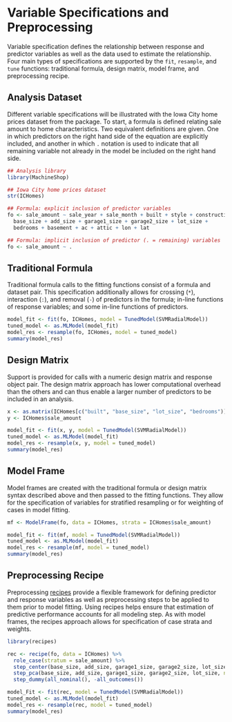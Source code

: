 # Variable Specifications and Preprocessing

Variable specification defines the relationship between response and predictor variables as well as the data used to estimate the relationship.  Four main types of specifications are supported by the `fit`, `resample`, and `tune` functions: traditional formula, design matrix, model frame, and preprocessing recipe.


## Analysis Dataset

Different variable specifications will be illustrated with the Iowa City home prices dataset from the package.  To start, a formula is defined relating sale amount to home characteristics.  Two equivalent definitions are given.  One in which predictors on the right hand side of the equation are explicitly included, and another in which `.` notation is used to indicate that all remaining variable not already in the model be included on the right hand side.

```r
## Analysis library
library(MachineShop)

## Iowa City home prices dataset
str(ICHomes)

## Formula: explicit inclusion of predictor variables
fo <- sale_amount ~ sale_year + sale_month + built + style + construction +
  base_size + add_size + garage1_size + garage2_size + lot_size +
  bedrooms + basement + ac + attic + lon + lat

## Formula: implicit inclusion of predictor (. = remaining) variables
fo <- sale_amount ~ .
```


## Traditional Formula

Traditional formula calls to the fitting functions consist of a formula and dataset pair.  This specification additionally allows for crossing (`*`), interaction (`:`), and removal (`-`) of predictors in the formula; in-line functions of response variables; and some in-line functions of predictors.

```r
model_fit <- fit(fo, ICHomes, model = TunedModel(SVMRadialModel))
tuned_model <- as.MLModel(model_fit)
model_res <- resample(fo, ICHomes, model = tuned_model)
summary(model_res)
```


## Design Matrix

Support is provided for calls with a numeric design matrix and response object pair.  The design matrix approach has lower computational overhead than the others and can thus enable a larger number of predictors to be included in an analysis.

```r
x <- as.matrix(ICHomes[c("built", "base_size", "lot_size", "bedrooms")])
y <- ICHomes$sale_amount

model_fit <- fit(x, y, model = TunedModel(SVMRadialModel))
tuned_model <- as.MLModel(model_fit)
model_res <- resample(x, y, model = tuned_model)
summary(model_res)
```


## Model Frame

Model frames are created with the traditional formula or design matrix syntax described above and then passed to the fitting functions.  They allow for the specification of variables for stratified resampling or for weighting of cases in model fitting.

```r
mf <- ModelFrame(fo, data = ICHomes, strata = ICHomes$sale_amount)

model_fit <- fit(mf, model = TunedModel(SVMRadialModel))
tuned_model <- as.MLModel(model_fit)
model_res <- resample(mf, model = tuned_model)
summary(model_res)
```


## Preprocessing Recipe

Preprocessing [recipes](https://cran.r-project.org/package=recipes) provide a flexible framework for defining predictor and response variables as well as preprocessing steps to be applied to them prior to model fitting.  Using recipes helps ensure that estimation of predictive performance accounts for all modeling step.  As with model frames, the recipes approach allows for specification of case strata and weights.

```r
library(recipes)

rec <- recipe(fo, data = ICHomes) %>%
  role_case(stratum = sale_amount) %>%
  step_center(base_size, add_size, garage1_size, garage2_size, lot_size) %>%
  step_pca(base_size, add_size, garage1_size, garage2_size, lot_size, num_comp = 2) %>%
  step_dummy(all_nominal(), -all_outcomes())

model_Fit <- fit(rec, model = TunedModel(SVMRadialModel))
tuned_model <- as.MLModel(model_fit)
model_res <- resample(rec, model = tuned_model)
summary(model_res)
```
